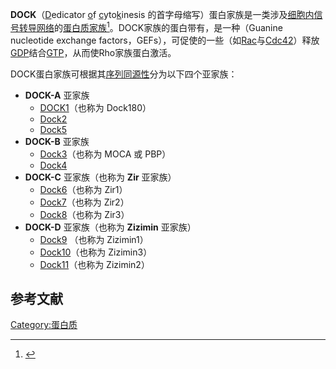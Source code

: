 {{Pfam_box
| Symbol = Ded_cyto
| Name = Dedicator of cytokinesis
| Pfam= PF06920
| caption = 
| image = 
| InterPro= IPR026791
| SMART=
| PROSITE = 
| SCOP =  1wg7
| TCDB =
| CDD = cd11684
| PDB = {{PDB2|1wg7}}
}}
'''DOCK'''（<u>D</u>edicator <u>o</u>f <u>c</u>yto<u>k</u>inesis 的首字母缩写）蛋白家族是一类涉及[[细胞内|细胞内]][[细胞信号传送|信号转导网络]]的[[蛋白质家族|蛋白质家族]]<ref name="pmid12432077">{{cite journal | vauthors = Côté JF, Vuori K | title = Identification of an evolutionarily conserved superfamily of DOCK180-related proteins with guanine nucleotide exchange activity | journal = Journal of Cell Science | volume = 115 | issue = Pt 24 | pages = 4901–13 | date = December 2002 | pmid = 12432077 | doi = 10.1242/jcs.00219 }}</ref>。DOCK家族的蛋白带有{{le|RhoGEF结构域|RhoGEF domain}}，是一种{{le|鸟苷酸交换因子|Guanine nucleotide exchange factor}}（Guanine nucleotide exchange factors，GEFs），可促使{{le|Rho家族|Rho family}}的一些{{le|小G蛋白|small GTPase}}（如[[Rac_(GTPase)|Rac]]与[[Cdc42|Cdc42]]）释放[[二磷酸鳥苷|GDP]]结合[[三磷酸鸟苷|GTP]]，从而使Rho家族蛋白激活。

DOCK蛋白家族可根据其[[序列同源性|序列同源性]]分为以下四个亚家族：

*'''DOCK-A''' 亚家族
**[[DOCK1|DOCK1]]（也称为 Dock180）
**[[Dock2|Dock2]]
**[[Dock5|Dock5]]
*'''DOCK-B''' 亚家族
**[[Dock3|Dock3]]（也称为 MOCA 或 PBP） 
**[[Dock4|Dock4]]
*'''DOCK-C''' 亚家族（也称为 '''Zir''' 亚家族）
**[[Dock6|Dock6]]（也称为 Zir1）
**[[Dock7|Dock7]]（也称为 Zir2）
**[[Dock8|Dock8]]（也称为 Zir3）
*'''DOCK-D''' 亚家族（也称为 '''Zizimin''' 亚家族）
**[[Dock9|Dock9]] （也称为 Zizimin1）
**[[Dock10|Dock10]]（也称为 Zizimin3）
**[[Dock11|Dock11]]（也称为 Zizimin2）

== 参考文献 ==
{{Reflist}}

[[Category:蛋白质|Category:蛋白质]]

{{protein-stub}}